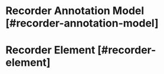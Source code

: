 
<NextSeo 
  title="Velt Docs - General API Reference"
  description="General API Reference for the Velt SDK"
/>
<HeaderSetter />

# Recorder Annotation Model [#recorder-annotation-model]

<RecorderAnnotationRef />

# Recorder Element [#recorder-element]

<RecorderElementRef />
